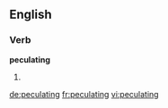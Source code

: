 ==English==

===Verb===
'''peculating'''

# {{present participle of|[[peculate]]}}

[[de:peculating]]
[[fr:peculating]]
[[vi:peculating]]
